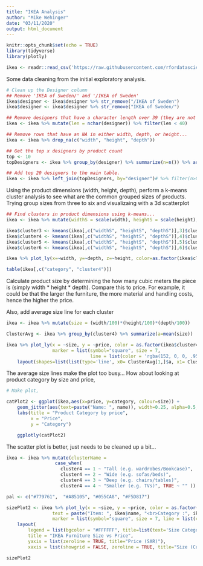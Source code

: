 ```yaml
---
title: "IKEA Analysis"
author: "Mike Wehinger"
date: "03/11/2020"
output: html_document
---
```


```r
knitr::opts_chunk$set(echo = TRUE)
library(tidyverse)
library(plotly)

ikea <- readr::read_csv('https://raw.githubusercontent.com/rfordatascience/tidytuesday/master/data/2020/2020-11-03/ikea.csv')
```

Some data cleaning from the initial exploratory analysis. 

```r
# Clean up the Designer column
## Remove 'IKEA of Sweden/' and '/IKEA of Sweden'
ikea$designer <- ikea$designer %>% str_remove("/IKEA of Sweden")
ikea$designer <- ikea$designer %>% str_remove("IKEA of Sweden/")

## Remove designers that have a character length over 39 (they are not names)
ikea <- ikea %>% mutate(len = nchar(designer)) %>% filter(len < 40)

## Remove rows that have an NA in either width, depth, or height...
ikea <- ikea %>% drop_na(c("width", "height", "depth"))

## Get the top x designers by product count
top <- 10
topDesigners <- ikea %>% group_by(designer) %>% summarize(n=n()) %>% arrange(desc(n)) %>% slice_head(n=top)

## Add top 20 designers to the main table. 
ikea <- ikea %>% left_join(topDesigners, by="designer")# %>% filter(n>0)

```

Using the product dimensions (width, height, depth), perform a k-means cluster analysis to see what are the common grouped sizes of products. Trying group sizes from three to six and visualizaing with a 3d scatterplot

```r
## Find clusters in product dimensions using k-means...
ikea <- ikea %>% mutate(widthS = scale(width), heightS = scale(height), depthS=scale(depth))

ikea$cluster3 <- kmeans(ikea[,c("widthS", "heightS", "depthS")],3)$cluster
ikea$cluster4 <- kmeans(ikea[,c("widthS", "heightS", "depthS")],4)$cluster
ikea$cluster5 <- kmeans(ikea[,c("widthS", "heightS", "depthS")],5)$cluster
ikea$cluster6 <- kmeans(ikea[,c("widthS", "heightS", "depthS")],6)$cluster

ikea %>% plot_ly(x=~width, y=~depth, z=~height, color=as.factor(ikea$cluster4), marker=list(symbol = "square"))

table(ikea[,c("category", "cluster4")])

```

Calculate product size by determining the how many cubic meters the piece is (simply width * height * depth). Compare this to price. For example, it could be that the larger the furniture, the more material and handling costs, hence the higher the price. 

Also, add average size line for each cluster

```r
ikea <- ikea %>% mutate(size = (width/100)*(height/100)*(depth/100))

ClusterAvg <- ikea %>% group_by(cluster4) %>% summarize(a=mean(size))

ikea %>% plot_ly(x = ~size, y = ~price, color = as.factor(ikea$cluster4),
                 marker = list(symbol="square", size = 7,
                               line = list(color = 'rgba(152, 0, 0, .95)', width = 1))) %>% 
    layout(shapes=list(list(type='line', x0= ClusterAvg[1,]$a, x1= ClusterAvg[1,]$a, y0=min(ikea$price), y1=max(ikea$price), line=list(dash='dot', width=1)), list(type='line', x0= ClusterAvg[2,]$a, x1= ClusterAvg[2,]$a, y0=min(ikea$price), y1=max(ikea$price), line=list(dash='dot', width=1)), list(type='line', x0= ClusterAvg[3,]$a, x1= ClusterAvg[3,]$a, y0=min(ikea$price), y1=max(ikea$price), line=list(dash='dot', width=1)), list(type='line', x0= ClusterAvg[4,]$a, x1= ClusterAvg[4,]$a, y0=min(ikea$price), y1=max(ikea$price), line=list(dash='dot', width=1))), legend = list(x=.75, y=1,bgcolor = "#E2E2E2", title=list(text='Size Category')),title = "IKEA Furniture Size vs Price", yaxis = list(zeroline = TRUE, title="Price (SAR)"),xaxis = list(zeroline = TRUE, title="Size (Cubic Meters)"))


```

The average size lines make the plot too busy... How about looking at product category by size and price, 

```r
# Make plot,

catPlot2 <- ggplot(ikea,aes(x=price, y=category, colour=size)) +
    geom_jitter(aes(text=paste("Name: ", name)), width=0.25, alpha=0.5, ) +
    labs(title = "Product Category by price",
         x = "Price",
         y = "Category")

    ggplotly(catPlot2)
```

The scatter plot is better, just needs to be cleaned up a bit... 

```r
ikea <- ikea %>% mutate(clusterName = 
                  case_when(
                    cluster4 == 1 ~ "Tall (e.g. wardrobes/Bookcase)", 
                    cluster4 == 2 ~ "Wide (e.g. sofas/beds)", 
                    cluster4 == 3 ~ "Deep (e.g. chairs/tables)", 
                    cluster4 == 4 ~ "Smaller (e.g. TVs)", TRUE ~ "" ))

pal <- c("#779761",  "#A85105", "#055CA8", "#F5D817")    

sizePlot2 <- ikea %>% plot_ly(x = ~size, y = ~price, color = as.factor(ikea$clusterName), colors=pal,
                 text = paste("Item: ", ikea$name, "<br>Category :", ikea$category, "<br>Price:", ikea$price, "<br>Width: ", ikea$width,"<br>Height: ", ikea$height, "<br>Depth: ", ikea$depth, "<br>Shape:", ikea$clusterName),
                 marker = list(symbol="square", size = 7, line = list(color = pal, width = .5))) %>% 
    layout(
        legend = list(bgcolor = "#FFFFFF", title=list(text='Size Category')),
        title = "IKEA Furniture Size vs Price", 
        yaxis = list(zeroline = TRUE, title="Price (SAR)"),
        xaxis = list(showgrid = FALSE, zeroline = TRUE, title="Size (Cubic Meters)"))

sizePlot2

            
```

